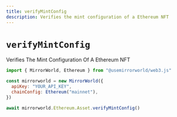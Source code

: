 ```yaml
---
title: verifyMintConfig
description: Verifies the mint configuration of a Ethereum NFT
---
```


# `verifyMintConfig`

Verifies The Mint Configuration Of A Ethereum NFT

```js
import { MirrorWorld, Ethereum } from "@usemirrorworld/web3.js"

const mirrorworld = new MirrorWorld({
  apiKey: "YOUR_API_KEY",
  chainConfig: Ethereum("mainnet"),
})

await mirrorworld.Ethereum.Asset.verifyMintConfig()
```
